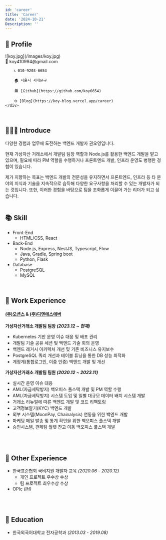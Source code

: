 ```yaml
---
id: 'career'
title: 'Career'
date: '2024-10-21'
Description: ''
---
```


## 📱 Profile
<MdxDivider />

<div className="flex flex-row justify-between items-center">
    <div className="w-[200px] h-[240px] p-4">
        ![koy.jpg](/images/koy.jpg)
    </div>
    <div className="w-full h-[240px] p-3">
        📧 koy410994@gmail.com

        📞 010-9203-6654

        🏠 서울시 서대문구

        🏛️ [Github](https://github.com/koy6654)

        🌐 [Blog](https://koy-blog.vercel.app/career)
    </div>
</div>
<br />


## 👨🏻‍💼 Introduce
<MdxDivider />

다양한 경험과 업무에 도전하는 백엔드 개발자 권오영입니다.

현재 가상자산 거래소에서 개발팀 팀장 역할과 Node.js를 활용한 백엔드 개발을 맡고 있으며, 필요에 따라 PM 역할을 수행하거나 프론트엔드 개발, 인프라 운영도 병행한 경험이 있습니다.

제가 지향하는 목표는 백엔드 개발의 전문성을 유지하면서 프론트엔드, 인프라 등 타 분야의 지식과 기술을 지속적으로 습득해 다양한 요구사항을 처리할 수 있는 개발자가 되는 것입니다. 또한, 이러한 경험을 바탕으로 팀을 조화롭게 이끌어 가는 리더가 되고 싶습니다.
<br /><br />


## 📚 Skill
<MdxDivider />

- Front-End
    - HTML/CSS, React
- Back-End
    - Node.js, Express, NestJS, Typescript, Flow
    - Java, Gradle, Spring boot
    - Python, Flask
- Database
    - PostgreSQL
    - MySQL
<br />


## 🏢 Work Experience
<MdxDivider />

#### [(주)오션스](https://www.probit.kr/ko-kr/) & [(주)디엔에스에버](https://www.probit.com/)

**가상자산거래소 개발팀 팀장 *(2023.12 ~ 현재)***

- Kubernetes 기반 운영 이슈 대응 및 배포 관리
- 개발팀 기술 공유 세션 및 백엔드 기술 회의 운영
- 백엔드 레거시 아키텍처 개선 밎 기존 비즈니스 유지보수
- PostgreSQL 쿼리 개선과 테이블 튜닝을 통한 DB 성능 최적화
- 계정계(통합로그인, 이중 인증) 백엔드 개발 및 개선

**가상자산거래소 개발팀 팀원 *(2020.12 ~ 2023.11)***

- 실시간 운영 이슈 대응
- AML(자금세탁방지) 백오피스 풀스택 개발 및 PM 역할 수행
- AML(자금세탁방지) 시스템 도입 및 일별 대규모 데이터 배치 시스템 개발
- 거래소 리뉴얼에 따른 백엔드 개발 및 코드 리팩토링
- 고객정보알기(KYC) 백엔드 개발
- 외부 시스템(MoonPay, Chainalysis) 연동을 위한 백엔드 개발
- 마케팅 메일 발송 및 통계 확인을 위한 백오피스 풀스택 개발
- 승인시스템, 관제팀 월렛 잔고 이동 백오피스 풀스택 개발

<br /><br />

## 📔 Other Experience
<MdxDivider />

- 한국표준협회 국비지원 개발자 교육 *(2020.06 - 2020.12)*
    - 개인 프로젝트 우수상 수상
    - 팀 프로젝트 최우수상 수상
- OPIc *(IH)*

<br /><br />

## 🏫 Education
<MdxDivider />

- 한국외국어대학교 전자공학과 *(2013.03 - 2019.08)*
